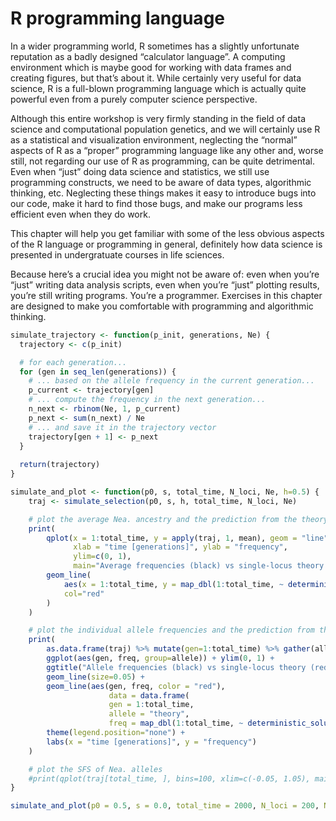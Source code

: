 # R programming language

In a wider programming world, R sometimes has a slightly unfortunate reputation
as a badly designed "calculator language". A computing environment which is
maybe good for working with data frames and creating figures, but that's about
it. While certainly very useful for data science, R is a full-blown programming
language which is actually quite powerful even from a purely computer science
perspective.

Although this entire workshop is very firmly standing in the field of data
science and computational population genetics, and we will certainly use R
as a statistical and visualization environment, neglecting the "normal" aspects
of R as a "proper" programming language like any other and, worse still,
not regarding our use of R as programming, can be quite detrimental.
Even when "just" doing data science and statistics, we still use programming
constructs, we need to be aware of data types, algorithmic thinking, etc.
Neglecting these things makes it easy to introduce bugs into our code, make
it hard to find those bugs, and make our programs less efficient even when
they do work.

This chapter will help you get familiar with some of the less obvious aspects
of the R language or programming in general, definitely how data science is
presented in undergratuate courses in life sciences.

Because here's a crucial idea you might not be aware of: even when you're
"just" writing data analysis scripts, even when you're "just" plotting results,
you're still writing programs. You're a programmer. Exercises in this chapter
are designed to make you comfortable with programming and algorithmic thinking.

```r
simulate_trajectory <- function(p_init, generations, Ne) {
  trajectory <- c(p_init)

  # for each generation...
  for (gen in seq_len(generations)) {
    # ... based on the allele frequency in the current generation...
    p_current <- trajectory[gen]
    # ... compute the frequency in the next generation...
    n_next <- rbinom(Ne, 1, p_current)
    p_next <- sum(n_next) / Ne
    # ... and save it in the trajectory vector
    trajectory[gen + 1] <- p_next
  }
  
  return(trajectory)
}

simulate_and_plot <- function(p0, s, total_time, N_loci, Ne, h=0.5) {
    traj <- simulate_selection(p0, s, h, total_time, N_loci, Ne)

    # plot the average Nea. ancestry and the prediction from the theory
    print(
        qplot(x = 1:total_time, y = apply(traj, 1, mean), geom = "line",
              xlab = "time [generations]", ylab = "frequency",
              ylim=c(0, 1),
              main="Average frequencies (black) vs single-locus theory (red)") +
        geom_line(
            aes(x = 1:total_time, y = map_dbl(1:total_time, ~ deterministic_solution(p0, s, t = .x))),
            col="red"
        )
    )

    # plot the individual allele frequencies and the prediction from the theory
    print(
        as.data.frame(traj) %>% mutate(gen=1:total_time) %>% gather(allele, freq, -gen) %>%
        ggplot(aes(gen, freq, group=allele)) + ylim(0, 1) +
        ggtitle("Allele frequencies (black) vs single-locus theory (red)") +
        geom_line(size=0.05) +
        geom_line(aes(gen, freq, color = "red"),
                      data = data.frame(
                      gen = 1:total_time,
                      allele = "theory",
                      freq = map_dbl(1:total_time, ~ deterministic_solution(p0, s, t = .x)))) +
        theme(legend.position="none") +
        labs(x = "time [generations]", y = "frequency")
    )

    # plot the SFS of Nea. alleles
    #print(qplot(traj[total_time, ], bins=100, xlim=c(-0.05, 1.05), main="SFS of Nea. introgressed alleles"))
}

simulate_and_plot(p0 = 0.5, s = 0.0, total_time = 2000, N_loci = 200, Ne = 10000)
```

